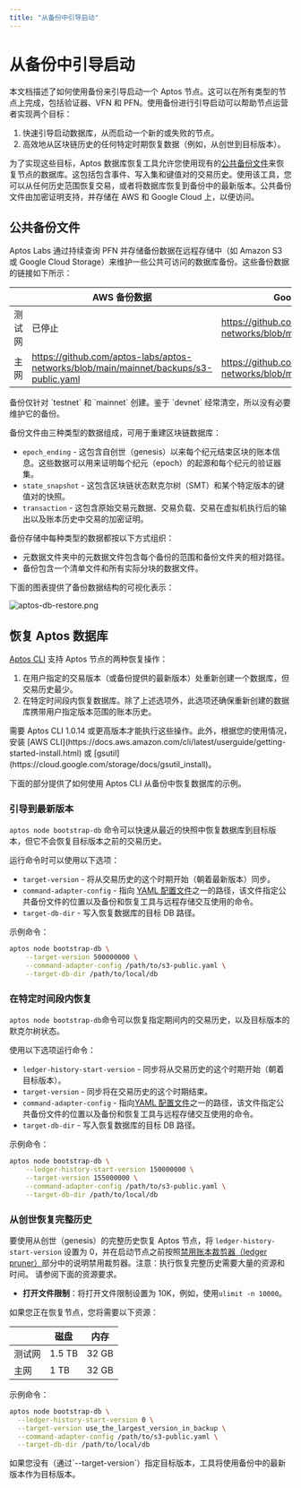```yaml
---
title: "从备份中引导启动"
---
```



# 从备份中引导启动

本文档描述了如何使用备份来引导启动一个 Aptos 节点。这可以在所有类型的节点上完成，包括验证器、VFN 和 PFN。使用备份进行引导启动可以帮助节点运营者实现两个目标：

1. 快速引导启动数据库，从而启动一个新的或失败的节点。
2. 高效地从区块链历史的任何特定时期恢复数据（例如，从创世到目标版本）。

为了实现这些目标，Aptos 数据库恢复工具允许您使用现有的[公共备份文件](#公共备份文件)来恢复节点的数据库。这包括包含事件、写入集和键值对的交易历史。使用该工具，您可以从任何历史范围恢复交易，或者将数据库恢复到备份中的最新版本。公共备份文件由加密证明支持，并存储在 AWS 和 Google Cloud 上，以便访问。

## 公共备份文件

Aptos Labs 通过持续查询 PFN 并存储备份数据在远程存储中（如 Amazon S3 或 Google Cloud Storage）来维护一些公共可访问的数据库备份。这些备份数据的链接如下所示：

|        | AWS 备份数据                                                                          | Google Cloud 备份数据                                                           |
| ------ | ------------------------------------------------------------------------------------- | ------------------------------------------------------------------------------- |
| 测试网 | 已停止                                                                                | https://github.com/aptos-labs/aptos-networks/blob/main/testnet/backups/gcs.yaml |
| 主网   | https://github.com/aptos-labs/aptos-networks/blob/main/mainnet/backups/s3-public.yaml | https://github.com/aptos-labs/aptos-networks/blob/main/mainnet/backups/gcs.yaml |

<Callout type="info">
备份仅针对 `testnet` 和 `mainnet` 创建。鉴于 `devnet` 经常清空，所以没有必要维护它的备份。
</Callout>

备份文件由三种类型的数据组成，可用于重建区块链数据库：

- `epoch_ending` - 这包含自创世（genesis）以来每个纪元结束区块的账本信息。这些数据可以用来证明每个纪元（epoch）的起源和每个纪元的验证器集。
- `state_snapshot` - 这包含区块链状态默克尔树（SMT）和某个特定版本的键值对的快照。
- `transaction` - 这包含原始交易元数据、交易负载、交易在虚拟机执行后的输出以及账本历史中交易的加密证明。

备份存储中每种类型的数据都按以下方式组织：

- 元数据文件夹中的元数据文件包含每个备份的范围和备份文件夹的相对路径。
- 备份包含一个清单文件和所有实际分块的数据文件。

下面的图表提供了备份数据结构的可视化表示：

![aptos-db-restore.png](/docs/aptos-db-restore.png)

## 恢复 Aptos 数据库

[Aptos CLI](../../../build/cli.mdx) 支持 Aptos 节点的两种恢复操作：

1. 在用户指定的交易版本（或备份提供的最新版本）处重新创建一个数据库，但交易历史最少。
2. 在特定时间段内恢复数据库。除了上述选项外，此选项还确保重新创建的数据库携带用户指定版本范围的账本历史。

<Callout type="info">
需要 Aptos CLI 1.0.14 或更高版本才能执行这些操作。此外，根据您的使用情况，安装 [AWS CLI](https://docs.aws.amazon.com/cli/latest/userguide/getting-started-install.html) 或 [gsutil](https://cloud.google.com/storage/docs/gsutil_install)。
</Callout>

下面的部分提供了如何使用 Aptos CLI 从备份中恢复数据库的示例。

### 引导到最新版本

`aptos node bootstrap-db` 命令可以快速从最近的快照中恢复数据库到目标版本，但它不会恢复目标版本之前的交易历史。

运行命令时可以使用以下选项：

- `target-version` - 将从交易历史的这个时期开始（朝着最新版本）同步。
- `command-adapter-config` - 指向 [YAML 配置文件](#公共备份文件)之一的路径，该文件指定公共备份文件的位置以及备份和恢复工具与远程存储交互使用的命令。
- `target-db-dir` - 写入恢复数据库的目标 DB 路径。

示例命令：

```bash filename="Terminal"
aptos node bootstrap-db \
    --target-version 500000000 \
    --command-adapter-config /path/to/s3-public.yaml \
    --target-db-dir /path/to/local/db
```

### 在特定时间段内恢复

`aptos node bootstrap-db`命令可以恢复指定期间内的交易历史，以及目标版本的默克尔树状态。

使用以下选项运行命令：

- `ledger-history-start-version` - 同步将从交易历史的这个时期开始（朝着目标版本）。
- `target-version` - 同步将在交易历史的这个时期结束。
- `command-adapter-config` - 指向[YAML 配置文件](#公共备份文件)之一的路径，该文件指定公共备份文件的位置以及备份和恢复工具与远程存储交互使用的命令。
- `target-db-dir` - 写入恢复数据库的目标 DB 路径。

示例命令：

```bash filename="Terminal"
aptos node bootstrap-db \
    --ledger-history-start-version 150000000 \
    --target-version 155000000 \
    --command-adapter-config /path/to/s3-public.yaml \
    --target-db-dir /path/to/local/db
```

### 从创世恢复完整历史

要使用从创世（genesis）的完整历史恢复 Aptos 节点，将 `ledger-history-start-version` 设置为 0，并在启动节点之前按照[禁用账本裁剪器（ledger pruner）](../configure/data-pruning.mdx)部分中的说明禁用裁剪器。注意：执行恢复完整历史需要大量的资源和时间。
请参阅下面的资源要求。

- **打开文件限制**：将打开文件限制设置为 10K，例如，使用`ulimit -n 10000`。

如果您正在恢复节点，您将需要以下资源：

|        | 磁盘   | 内存  |
| ------ | ------ | ----- |
| 测试网 | 1.5 TB | 32 GB |
| 主网   | 1 TB   | 32 GB |

示例命令：

```bash filename="Terminal"
aptos node bootstrap-db \
  --ledger-history-start-version 0 \
  --target-version use_the_largest_version_in_backup \
  --command-adapter-config /path/to/s3-public.yaml \
  --target-db-dir /path/to/local/db
```

<Callout type="info">
如果您没有（通过`--target-version`）指定目标版本，工具将使用备份中的最新版本作为目标版本。
</Callout>
